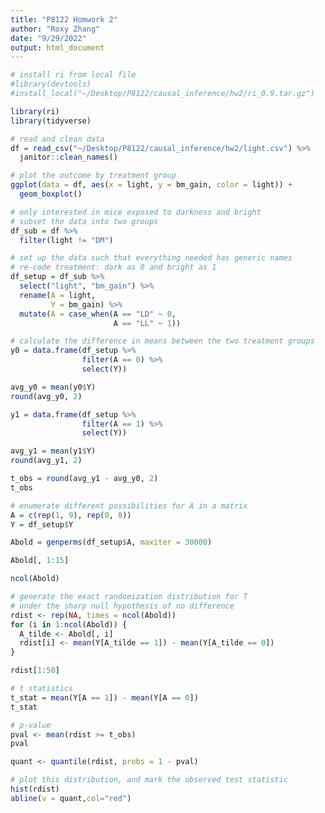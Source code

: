 ```yaml
---
title: "P8122 Homwork 2"
author: "Roxy Zhang"
date: "9/29/2022"
output: html_document
---
```


```r
# install ri from local file
#library(devtools)
#install_local("~/Desktop/P8122/causal_inference/hw2/ri_0.9.tar.gz")

library(ri)
library(tidyverse)
```

```r
# read and clean data
df = read_csv("~/Desktop/P8122/causal_inference/hw2/light.csv") %>% 
  janitor::clean_names()
```


```r
# plot the outcome by treatment group
ggplot(data = df, aes(x = light, y = bm_gain, color = light)) +
  geom_boxplot()
```

```r
# only interested in mice exposed to darkness and bright
# subset the data into two groups
df_sub = df %>% 
  filter(light != "DM")
```


```r
# set up the data such that everything needed has generic names
# re-code treatment: dark as 0 and bright as 1
df_setup = df_sub %>% 
  select("light", "bm_gain") %>% 
  rename(A = light,
         Y = bm_gain) %>% 
  mutate(A = case_when(A == "LD" ~ 0,
                       A == "LL" ~ 1))
```


```r
# calculate the difference in means between the two treatment groups
y0 = data.frame(df_setup %>% 
                filter(A == 0) %>% 
                select(Y))

avg_y0 = mean(y0$Y)
round(avg_y0, 2)

y1 = data.frame(df_setup %>% 
                filter(A == 1) %>% 
                select(Y))

avg_y1 = mean(y1$Y)
round(avg_y1, 2)

t_obs = round(avg_y1 - avg_y0, 2)
t_obs
```

```r
# enumerate different possibilities for A in a matrix
A = c(rep(1, 9), rep(0, 8))
Y = df_setup$Y

Abold = genperms(df_setup$A, maxiter = 30000)

Abold[, 1:15]

ncol(Abold)
```


```r
# generate the exact randomization distribution for T
# under the sharp null hypothesis of no difference
rdist <- rep(NA, times = ncol(Abold))
for (i in 1:ncol(Abold)) {
  A_tilde <- Abold[, i]
  rdist[i] <- mean(Y[A_tilde == 1]) - mean(Y[A_tilde == 0])
}

rdist[1:50]
```

```r
# t statistics
t_stat = mean(Y[A == 1]) - mean(Y[A == 0])
t_stat
```

```r
# p-value
pval <- mean(rdist >= t_obs)
pval

quant <- quantile(rdist, probs = 1 - pval)
```

```r
# plot this distribution, and mark the observed test statistic
hist(rdist)
abline(v = quant,col="red") 
```

